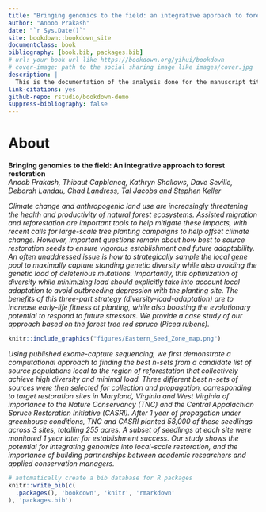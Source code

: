 ```yaml
--- 
title: "Bringing genomics to the field: an integrative approach to forest restoration"
author: "Anoob Prakash"
date: "`r Sys.Date()`"
site: bookdown::bookdown_site
documentclass: book
bibliography: [book.bib, packages.bib]
# url: your book url like https://bookdown.org/yihui/bookdown
# cover-image: path to the social sharing image like images/cover.jpg
description: |
  This is the documentation of the analysis done for the manuscript titled "Bringing genomics to the field: an integrative approach to forest restoration".
link-citations: yes
github-repo: rstudio/bookdown-demo
suppress-bibliography: false
---
```


# About {-}

  

::: {.rmdimportant}
**Bringing genomics to the field: An integrative approach to forest restoration**  
*Anoob Prakash, Thibaut Capblancq, Kathryn Shallows, Dave Seville, Deborah Landau, Chad Landress, Tal Jacobs and Stephen Keller*  

:::


_Climate change and anthropogenic land use are increasingly threatening the health and productivity of natural forest ecosystems. Assisted migration and reforestation are important tools to help mitigate these impacts, with recent calls for large-scale tree planting campaigns to help offset climate change. However, important questions remain about how best to source restoration seeds to ensure vigorous establishment and future adaptability. An often unaddressed issue is how to strategically sample the local gene pool to maximally capture standing genetic diversity while also avoiding the genetic load of deleterious mutations. Importantly, this optimization of diversity while minimizing load should explicitly take into account  local adaptation to avoid outbreeding depression with the planting site. The benefits of this three-part strategy (diversity-load-adaptation) are to increase early-life fitness at planting, while also boosting the evolutionary potential to respond to future stressors. We provide a case study of our approach based on the forest tree red spruce (Picea rubens)._   


```r
knitr::include_graphics("figures/Eastern_Seed_Zone_map.png")
```


_Using published exome-capture sequencing, we first demonstrate a computational approach to finding the best n-sets from a candidate list of source populations local to the region of reforestation that collectively achieve high diversity and minimal load. Three different best n-sets of sources were then selected for collection and propagation, corresponding to target restoration sites in Maryland, Virginia and West Virginia of importance to the Nature Conservancy (TNC) and the Central Appalachian Spruce Restoration Initiative (CASRI). After 1 year of propagation under greenhouse conditions, TNC and CASRI planted 58,000 of these seedlings across 3 sites, totalling 255 acres. A subset of seedlings at each site were monitored 1 year later for establishment success. Our study shows the potential for integrating genomics into local-scale restoration, and the importance of building partnerships between academic researchers and applied conservation managers._  







```r
# automatically create a bib database for R packages
knitr::write_bib(c(
  .packages(), 'bookdown', 'knitr', 'rmarkdown'
), 'packages.bib')
```

